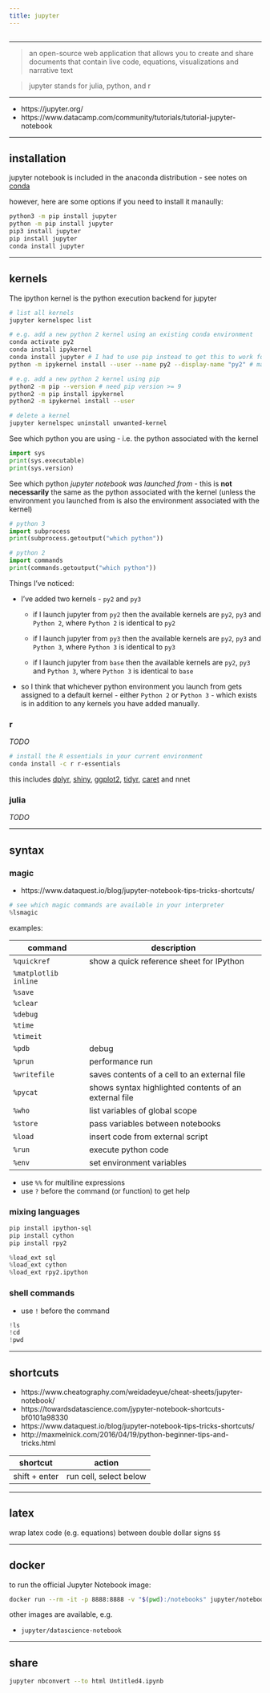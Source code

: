 ```yaml
---
title: jupyter
---
```


```r
```

*********************************************************************

> an open-source web application that allows you to create and share documents that contain live code, equations, visualizations and narrative text

> jupyter stands for julia, python, and r

*********************************************************************

* https://jupyter.org/  
* https://www.datacamp.com/community/tutorials/tutorial-jupyter-notebook

*********************************************************************

## installation 

jupyter notebook is included in the anaconda distribution - see notes on [conda](https://dkidney.github.io/how2/conda.html)

however, here are some options if you need to install it manaully:

```sh
python3 -m pip install jupyter
python -m pip install jupyter
pip3 install jupyter
pip install jupyter
conda install jupyter
```

*********************************************************************

## kernels

The ipython kernel is the python execution backend for jupyter

```sh
# list all kernels
jupyter kernelspec list

# e.g. add a new python 2 kernel using an existing conda environment
conda activate py2
conda install ipykernel
conda install jupyter # I had to use pip instead to get this to work for python 2.
python -m ipykernel install --user --name py2 --display-name "py2" # manually register it

# e.g. add a new python 2 kernel using pip
python2 -m pip --version # need pip version >= 9
python2 -m pip install ipykernel
python2 -m ipykernel install --user

# delete a kernel
jupyter kernelspec uninstall unwanted-kernel
```

See which python you are using - i.e. the python associated with the kernel

```python
import sys
print(sys.executable)
print(sys.version)
```

See which python *jupyter notebook was launched from* - this is **not necessarily** the same as the python associated with the kernel (unless the environment you launched from is also the environment associated with the kernel)

```python
# python 3
import subprocess
print(subprocess.getoutput("which python"))
```

```python
# python 2
import commands
print(commands.getoutput("which python"))
```

Things I've noticed:

* I've added two kernels - `py2` and `py3`

  * if I launch jupyter from `py2` then the available kernels are `py2`, `py3` and `Python 2`, where `Python 2` is identical to `py2`
  
  * if I launch jupyter from `py3` then the available kernels are `py2`, `py3` and `Python 3`, where `Python 3` is identical to `py3`

  * if I launch jupyter from `base` then the available kernels are `py2`, `py3` and `Python 3`, where `Python 3` is identical to `base`

* so I think that whichever python environment you launch from gets assigned to a default kernel - either `Python 2` or `Python 3` - which exists is in addition to any kernels you have added manually.

### r

*TODO*

```sh
# install the R essentials in your current environment
conda install -c r r-essentials
```

this includes [dplyr](https://dkidney.github.io/how2/r_tidyverse.html#dplyr), [shiny](https://dkidney.github.io/how2/r_shiny.html), [ggplot2](https://dkidney.github.io/how2/r_tidyverse.html#ggplot2), [tidyr](https://dkidney.github.io/how2/r_tidyverse.html#tidyr), [caret](https://dkidney.github.io/how2/r_caret.html) and nnet

### julia 

*TODO*

*********************************************************************

## syntax

### magic

* https://www.dataquest.io/blog/jupyter-notebook-tips-tricks-shortcuts/  

```python
# see which magic commands are available in your interpreter
%lsmagic
```

examples:

command | description
------------- | -------------
`%quickref` | show a quick reference sheet for IPython
`%matplotlib inline` | 
`%save` | 
`%clear` | 
`%debug` | 
`%time` | 
`%timeit` | 
`%pdb` | debug
`%prun` | performance run
`%writefile` | saves contents of a cell to an external file
`%pycat` | shows syntax highlighted contents of an external file
`%who` | list variables of global scope
`%store` | pass variables between notebooks
`%load` | insert code from external script
`%run` | execute python code
`%env` | set environment variables

* use `%%` for multiline expressions  
* use `?` before the command (or function) to get help  

### mixing languages

```sh
pip install ipython-sql
pip install cython
pip install rpy2
```

```python
%load_ext sql
%load_ext cython
%load_ext rpy2.ipython
```

### shell commands

* use `!` before the command

```python
!ls
!cd
!pwd
```


*********************************************************************

## shortcuts

* https://www.cheatography.com/weidadeyue/cheat-sheets/jupyter-notebook/  
* https://towardsdatascience.com/jypyter-notebook-shortcuts-bf0101a98330  
* https://www.dataquest.io/blog/jupyter-notebook-tips-tricks-shortcuts/  
* http://maxmelnick.com/2016/04/19/python-beginner-tips-and-tricks.html  

shortcut  | action
------------- | -------------
shift + enter | run cell, select below 

*********************************************************************

## latex

wrap latex code (e.g. equations) between double dollar signs `$$`

*********************************************************************

## docker

to run the official Jupyter Notebook image:

```sh
docker run --rm -it -p 8888:8888 -v "$(pwd):/notebooks" jupyter/notebook 
```

other images are available, e.g. 

* `jupyter/datascience-notebook`

*********************************************************************

## share

```sh
jupyter nbconvert --to html Untitled4.ipynb
```